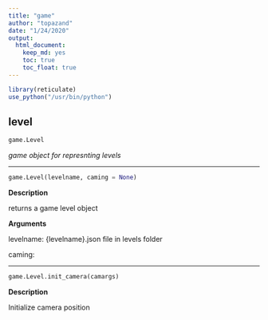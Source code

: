 ```yaml
---
title: "game"
author: "topazand"
date: "1/24/2020"
output:
  html_document: 
    keep_md: yes
    toc: true
    toc_float: true
---
```


```r
library(reticulate)
use_python("/usr/bin/python")
```

## level
```python
game.Level
```

_game object for represnting levels_

***


```python
game.Level(levelname, caming = None)
```

**Description**

returns a game level object

**Arguments**

levelname: {levelname}.json file in levels folder

caming: 

***

```python
game.Level.init_camera(camargs)
```
**Description**

Initialize camera position

